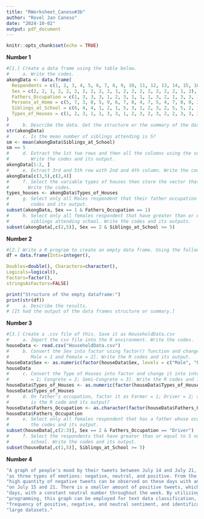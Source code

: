 ```yaml
---
title: "RWorksheet_Caneso#3b"
author: "Rovel Jan Caneso"
date: "2024-10-02"
output: pdf_document
---
```


```r
knitr::opts_chunk$set(echo = TRUE)
```

**Number 1**
```r
#[1.] Create a data frame using the table below.
#     a. Write the codes.
akongData <- data.frame(
  Respondents = c(1, 2, 3, 4, 5, 6, 7, 8, 9, 10, 11, 12, 13, 14, 15, 16, 17, 18, 19, 20),
  Sex = c(2, 2, 1, 2, 2, 2, 2, 2, 2, 2, 1, 2, 2, 2, 2, 2, 2, 2, 1, 2),
  Fathers_Occupation = c(1, 3, 3, 3, 1, 2, 3, 1, 1, 1, 3, 2, 1, 3, 3, 1, 3, 1, 2, 1),
  Persons_at_Home = c(5, 7, 3, 8, 5, 9, 6, 7, 8, 4, 7, 5, 4, 7, 8, 8, 3, 11, 7, 6),
  Siblings_at_School = c(6, 4, 4, 1, 2, 1, 5, 3, 1, 2, 3, 2, 5, 5, 2, 1, 2, 5, 3, 2),
  Types_of_Houses = c(1, 2, 3, 1, 1, 3, 3, 1, 2, 3, 2, 3, 2, 2, 3, 3, 3, 3, 3, 2)
)
#     b. Describe the data. Get the structure or the summary of the data
str(akongData)
#     c. Is the mean number of siblings attending is 5?
sm <- mean(akongData$Siblings_at_School)
sm == 5
#     d. Extract the 1st two rows and then all the columns using the subsetting functions.
#        Write the codes and its output.
akongData[1:2, ]
#     e. Extract 3rd and 5th row with 2nd and 4th column. Write the codes and its result.
akongData[c(3,5),c(2,4)]
#     f. Select the variable types of houses then store the vector that results as types_houses.
#       Write the codes.
types_houses <- akongData$Types_of_Houses
#     g. Select only all Males respondent that their father occupation was farmer. Write the
#        codes and its output.
subset(akongData, Sex == 1 & Fathers_Occupation == 1)
#     h. Select only all females respondent that have greater than or equal to 5 number of
#        siblings attending school. Write the codes and its outputs.
subset(akongData[,c(2,5)], Sex == 2 & Siblings_at_School >= 5)
```

**Number 2**
```r
#[2.] Write a R program to create an empty data frame. Using the following codes:
df = data.frame(Ints=integer(),

Doubles=double(), Characters=character(),
Logicals=logical(),
Factors=factor(),
stringsAsFactors=FALSE)

print("Structure of the empty dataframe:")
print(str(df))
#     a. Describe the results.
# [It had the output of the data frames structure or summary.]
```

**Number 3**
```r
#[3.] Create a .csv file of this. Save it as HouseholdData.csv
#     a. Import the csv file into the R environment. Write the codes.
houseData <- read.csv("HouseholdData.csv")
#     b. Convert the Sex into factor using factor() function and change it into integer.[Legend:
#        Male = 1 and Female = 2]. Write the R codes and its output.
houseData$Sex <- as.numeric(factor(houseData$Sex, levels = c("Male", "Female")))
houseData
#     c. Convert the Type of Houses into factor and change it into integer. [Legend: Wood
#        = 1; Congrete = 2; Semi-Congrete = 3]. Write the R codes and its output.
houseData$Types_of_Houses <- as.numeric(factor(houseData$Types_of_Houses, levels = c("Wood", "Congrete", "Semi-Congrete")))
houseData$Types_of_Houses
#     d. On father’s occupation, factor it as Farmer = 1; Driver = 2; and Others = 3. What
#        is the R code and its output?
houseData$Fathers_Occupation <- as.character(factor(houseData$Fathers_Occupation, labels = c("Farmer", "Driver", "Others")))
houseData$Fathers_Occupation
#     e. Select only all females respondent that has a father whose occupation is driver. Write
#        the codes and its output.
subset(houseData[,c(2:3)], Sex == 2 & Fathers_Occupation == "Driver")
#     f. Select the respondents that have greater than or equal to 5 number of siblings attending
#        school. Write the codes and its output.
subset(houseData[,c(1,5)], Siblings_at_School >= 5)
```

**Number 4**
```r
"A graph of people's mood by their tweets between July 14 and July 21, 2020, can be depicted" 
"as three types of emotions: negative, neutral, and positive. From the graph shown above, a" 
"high quantity of negative tweets can be observed on these days with an unevenly larger number" 
"on July 15 and 21. There is a smaller amount of positive tweets, which can be noticed on some" 
"days, with a constant neutral number throughout the week. By utilizing the ggplot2 of the R" 
"programming, this graph can be employed for text data classification, determination of" 
"frequency of positive, negative, and neutral sentiment, and identification of trends in" 
"large datasets."
```

